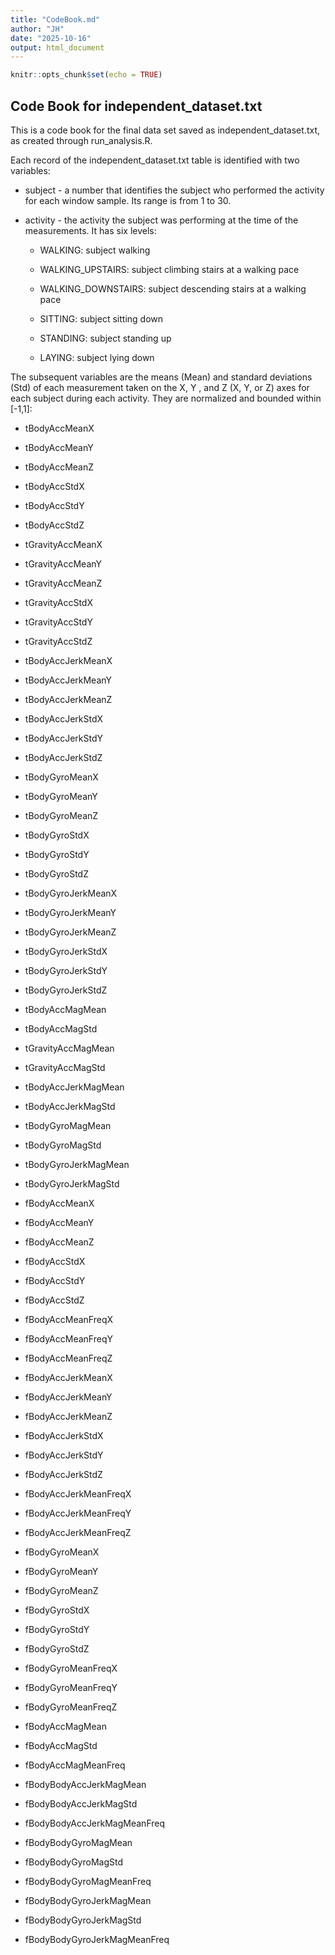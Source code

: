```yaml
---
title: "CodeBook.md"
author: "JH"
date: "2025-10-16"
output: html_document
---
```


```r
knitr::opts_chunk$set(echo = TRUE)
```

## Code Book for independent_dataset.txt

This is a code book for the final data set saved as independent_dataset.txt, as created through run_analysis.R.

Each record of the independent_dataset.txt table is identified with two variables:

-   subject - a number that identifies the subject who performed the activity for each window sample. Its range is from 1 to 30.

-   activity - the activity the subject was performing at the time of the measurements. It has six levels:

    -   WALKING: subject walking

    -   WALKING_UPSTAIRS: subject climbing stairs at a walking pace

    -   WALKING_DOWNSTAIRS: subject descending stairs at a walking pace

    -   SITTING: subject sitting down

    -   STANDING: subject standing up

    -   LAYING: subject lying down

The subsequent variables are the means (Mean) and standard deviations (Std) of each measurement taken on the X, Y , and Z (X, Y, or Z) axes for each subject during each activity. They are normalized and bounded within [-1,1]:

-   tBodyAccMeanX

-   tBodyAccMeanY

-   tBodyAccMeanZ

-   tBodyAccStdX

-   tBodyAccStdY

-   tBodyAccStdZ

-   tGravityAccMeanX

-   tGravityAccMeanY

-   tGravityAccMeanZ

-   tGravityAccStdX

-   tGravityAccStdY

-   tGravityAccStdZ

-   tBodyAccJerkMeanX

-   tBodyAccJerkMeanY

-   tBodyAccJerkMeanZ

-   tBodyAccJerkStdX

-   tBodyAccJerkStdY

-   tBodyAccJerkStdZ

-   tBodyGyroMeanX

-   tBodyGyroMeanY

-   tBodyGyroMeanZ

-   tBodyGyroStdX

-   tBodyGyroStdY

-   tBodyGyroStdZ

-   tBodyGyroJerkMeanX

-   tBodyGyroJerkMeanY

-   tBodyGyroJerkMeanZ

-   tBodyGyroJerkStdX

-   tBodyGyroJerkStdY

-   tBodyGyroJerkStdZ

-   tBodyAccMagMean

-   tBodyAccMagStd

-   tGravityAccMagMean

-   tGravityAccMagStd

-   tBodyAccJerkMagMean

-   tBodyAccJerkMagStd

-   tBodyGyroMagMean

-   tBodyGyroMagStd

-   tBodyGyroJerkMagMean

-   tBodyGyroJerkMagStd

-   fBodyAccMeanX

-   fBodyAccMeanY

-   fBodyAccMeanZ

-   fBodyAccStdX

-   fBodyAccStdY

-   fBodyAccStdZ

-   fBodyAccMeanFreqX

-   fBodyAccMeanFreqY

-   fBodyAccMeanFreqZ

-   fBodyAccJerkMeanX

-   fBodyAccJerkMeanY

-   fBodyAccJerkMeanZ

-   fBodyAccJerkStdX

-   fBodyAccJerkStdY

-   fBodyAccJerkStdZ

-   fBodyAccJerkMeanFreqX

-   fBodyAccJerkMeanFreqY

-   fBodyAccJerkMeanFreqZ

-   fBodyGyroMeanX

-   fBodyGyroMeanY

-   fBodyGyroMeanZ

-   fBodyGyroStdX

-   fBodyGyroStdY

-   fBodyGyroStdZ

-   fBodyGyroMeanFreqX

-   fBodyGyroMeanFreqY

-   fBodyGyroMeanFreqZ

-   fBodyAccMagMean

-   fBodyAccMagStd

-   fBodyAccMagMeanFreq

-   fBodyBodyAccJerkMagMean

-   fBodyBodyAccJerkMagStd

-   fBodyBodyAccJerkMagMeanFreq

-   fBodyBodyGyroMagMean

-   fBodyBodyGyroMagStd

-   fBodyBodyGyroMagMeanFreq

-   fBodyBodyGyroJerkMagMean

-   fBodyBodyGyroJerkMagStd

-   fBodyBodyGyroJerkMagMeanFreq
